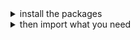 <details><summary >install the packages</summary>

Install from [the React bundle](?path=/docs/getting-started-installation--page) or as a standalone component:

```bash dark
npm install @orbit-ui/icons @orbit-ui/tachyons
```
</details>

<details><summary >then import what you need</summary>

```javascript dark
import { Icon, MultiVariantIcon } from "@orbit-ui/icons";
```

</details>

